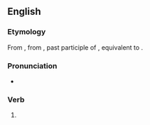 {{also|over-ridden}}
==English==

===Etymology===
From {{inh|en|enm|overridden}}, from {{inh|en|ang|oferriden}}, past participle of {{m|ang|oferrīdan|t=to ride over}}, equivalent to {{prefix|en|over|ridden}}.

===Pronunciation===
* {{a|US}} {{IPA|/oʊvɚɹɪdən/|lang=en}}

===Verb===
{{head|en|past participle}}

# {{past participle of|override|lang=en|nocat=1}}
